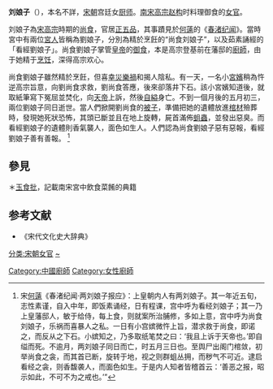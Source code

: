 '''刘娘子'''（{{bd|？||？|catIdx=}}），本名不詳，[[宋朝|宋朝]]宫廷女[[厨师|厨师]]。[[南宋|南宋]][[高宗|高宗]][[赵构|赵构]]时料理御食的[[女官|女官]]。

刘娘子為[[宋高宗|宋高宗]]時期的[[尚食|尚食]]，官居[[正五品|正五品]]，其事蹟見於[[何薳|何薳]]的《[[春渚纪闻|春渚纪闻]]》。當時宮中有兩位[[宮人|宮人]]皆稱為劉娘子，分別為精於烹飪的“尚食刘娘子”，以及茹素誦經的「看經劉娘子」。尚食劉娘子掌管[[皇帝|皇帝]]的[[御食|御食]]，本是高宗登基前在藩邸的[[廚師|廚師]]，由于她精于[[烹饪|烹饪]]，深得高宗欢心。

尚食劉娘子雖然精於烹飪，但喜[[幸災樂禍|幸災樂禍]]和揭人陰私。有一天，一名小[[宮嬪|宮嬪]]稍為忤逆高宗旨意，向劉尚食求救，劉尚食答應，後來卻落井下石。該小宮嬪知道後，就取紙筆寫下冤屈並焚化，向[[天帝|天帝]]上訴，然後[[自縊|自縊]]身亡。不到一個月後的五月初三，兩位劉娘子同日逝世。當人們掀開劉尚食的[[被子|被子]]，準備把她的遺體放進[[棺材|棺材]]殮葬時，發現她死狀恐怖，其頭已斷並且在地上旋轉，屍首滿佈[[蛆蟲|蛆蟲]]，並發出惡臭。而看經劉娘子的遺體則香氣襲人，面色如生人。人們認為尚食劉娘子惡有惡報，看經劉娘子善有善報。
<ref>宋[[何薳|何薳]]《春渚纪闻·两刘娘子报应》：上皇朝内人有两刘娘子。其一年近五旬，志性素谨，自入中年，即饭素诵经，日有程课，宫中呼为看经刘娘子；其一乃上皇藩邸人，敏于给侍，每上食，则就案所治脯修，多如上意，宫中呼为尚食刘娘子，乐祸而喜暴人之私。一日有小宫嫔微忤上旨，潜求救于尚食，即诺之，而反从之下石。小嫔知之，乃多取纸笔焚之曰：‘我且上诉于天帝也。’即自缢而死。不逾月，两刘娘子同日而亡，时五月三日也。至舆尸出阁门棺敛，初举尚食之衾，而其首已断，旋转于地，视之则群蛆丛拥，而秽气不可近。逮启看经之衾，则香馥袭人，而面色如生。于是内人知者皆稽首云：‘善恶之报，昭示如此，不可不为之戒也。’”</ref>
==參見==
＊[[玉食批|玉食批]]，記載南宋宮中飲食菜餚的典籍
==参考文献==
{{reflist}}
* 《宋代文化史大辞典》

[[分类:宋朝女官|分类:宋朝女官]]
[[分类:刘姓|~]]
[[Category:中國廚師|Category:中國廚師]]
[[Category:女性廚師|Category:女性廚師]]